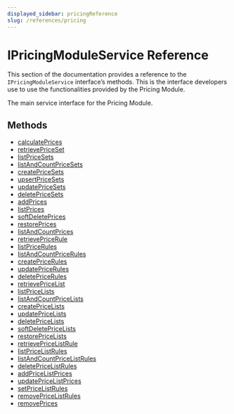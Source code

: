 ```yaml
---
displayed_sidebar: pricingReference
slug: /references/pricing
---
```



# IPricingModuleService Reference

This section of the documentation provides a reference to the `IPricingModuleService` interface’s methods. This is the interface developers use to use the functionalities provided by the Pricing Module.

The main service interface for the Pricing Module.

## Methods

- [calculatePrices](../../IPricingModuleService/methods/pricing.IPricingModuleService.calculatePrices/page.mdx)
- [retrievePriceSet](../../IPricingModuleService/methods/pricing.IPricingModuleService.retrievePriceSet/page.mdx)
- [listPriceSets](../../IPricingModuleService/methods/pricing.IPricingModuleService.listPriceSets/page.mdx)
- [listAndCountPriceSets](../../IPricingModuleService/methods/pricing.IPricingModuleService.listAndCountPriceSets/page.mdx)
- [createPriceSets](../../IPricingModuleService/methods/pricing.IPricingModuleService.createPriceSets/page.mdx)
- [upsertPriceSets](../../IPricingModuleService/methods/pricing.IPricingModuleService.upsertPriceSets/page.mdx)
- [updatePriceSets](../../IPricingModuleService/methods/pricing.IPricingModuleService.updatePriceSets/page.mdx)
- [deletePriceSets](../../IPricingModuleService/methods/pricing.IPricingModuleService.deletePriceSets/page.mdx)
- [addPrices](../../IPricingModuleService/methods/pricing.IPricingModuleService.addPrices/page.mdx)
- [listPrices](../../IPricingModuleService/methods/pricing.IPricingModuleService.listPrices/page.mdx)
- [softDeletePrices](../../IPricingModuleService/methods/pricing.IPricingModuleService.softDeletePrices/page.mdx)
- [restorePrices](../../IPricingModuleService/methods/pricing.IPricingModuleService.restorePrices/page.mdx)
- [listAndCountPrices](../../IPricingModuleService/methods/pricing.IPricingModuleService.listAndCountPrices/page.mdx)
- [retrievePriceRule](../../IPricingModuleService/methods/pricing.IPricingModuleService.retrievePriceRule/page.mdx)
- [listPriceRules](../../IPricingModuleService/methods/pricing.IPricingModuleService.listPriceRules/page.mdx)
- [listAndCountPriceRules](../../IPricingModuleService/methods/pricing.IPricingModuleService.listAndCountPriceRules/page.mdx)
- [createPriceRules](../../IPricingModuleService/methods/pricing.IPricingModuleService.createPriceRules/page.mdx)
- [updatePriceRules](../../IPricingModuleService/methods/pricing.IPricingModuleService.updatePriceRules/page.mdx)
- [deletePriceRules](../../IPricingModuleService/methods/pricing.IPricingModuleService.deletePriceRules/page.mdx)
- [retrievePriceList](../../IPricingModuleService/methods/pricing.IPricingModuleService.retrievePriceList/page.mdx)
- [listPriceLists](../../IPricingModuleService/methods/pricing.IPricingModuleService.listPriceLists/page.mdx)
- [listAndCountPriceLists](../../IPricingModuleService/methods/pricing.IPricingModuleService.listAndCountPriceLists/page.mdx)
- [createPriceLists](../../IPricingModuleService/methods/pricing.IPricingModuleService.createPriceLists/page.mdx)
- [updatePriceLists](../../IPricingModuleService/methods/pricing.IPricingModuleService.updatePriceLists/page.mdx)
- [deletePriceLists](../../IPricingModuleService/methods/pricing.IPricingModuleService.deletePriceLists/page.mdx)
- [softDeletePriceLists](../../IPricingModuleService/methods/pricing.IPricingModuleService.softDeletePriceLists/page.mdx)
- [restorePriceLists](../../IPricingModuleService/methods/pricing.IPricingModuleService.restorePriceLists/page.mdx)
- [retrievePriceListRule](../../IPricingModuleService/methods/pricing.IPricingModuleService.retrievePriceListRule/page.mdx)
- [listPriceListRules](../../IPricingModuleService/methods/pricing.IPricingModuleService.listPriceListRules/page.mdx)
- [listAndCountPriceListRules](../../IPricingModuleService/methods/pricing.IPricingModuleService.listAndCountPriceListRules/page.mdx)
- [deletePriceListRules](../../IPricingModuleService/methods/pricing.IPricingModuleService.deletePriceListRules/page.mdx)
- [addPriceListPrices](../../IPricingModuleService/methods/pricing.IPricingModuleService.addPriceListPrices/page.mdx)
- [updatePriceListPrices](../../IPricingModuleService/methods/pricing.IPricingModuleService.updatePriceListPrices/page.mdx)
- [setPriceListRules](../../IPricingModuleService/methods/pricing.IPricingModuleService.setPriceListRules/page.mdx)
- [removePriceListRules](../../IPricingModuleService/methods/pricing.IPricingModuleService.removePriceListRules/page.mdx)
- [removePrices](../../IPricingModuleService/methods/pricing.IPricingModuleService.removePrices/page.mdx)
